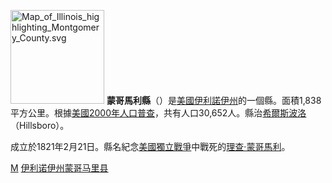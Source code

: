 {{noteTA
|T=zh-hans:蒙哥马利县 (伊利诺伊州);zh-hk:蒙哥馬里縣 (伊利諾伊州);zh-tw:蒙哥馬利郡 (伊利諾州);
}}

{{Otheruses|蒙哥馬利縣|subject=美國伊利諾伊州的一個縣|other=同名的縣}}
[[File:Map_of_Illinois_highlighting_Montgomery_County.svg|150px]]
'''蒙哥馬利縣'''（{{lang-en|Montgomery County}}）是[[美國|美國]][[伊利諾伊州|伊利諾伊州]]的一個縣。面積1,838平方公里。根據[[美國2000年人口普查|美國2000年人口普查]]，共有人口30,652人。縣治[[希爾斯波洛_(伊利諾伊州)|希爾斯波洛]]（Hillsboro）。

成立於1821年2月21日。縣名紀念[[美國獨立戰爭|美國獨立戰爭]]中戰死的[[理查·蒙哥馬利|理查·蒙哥馬利]]。

{{伊利诺伊州}}
{{蒙哥馬利縣 (伊利諾伊州)}}

[[Category:伊利諾州行政區劃|M]]
[[Category:伊利诺伊州蒙哥马里县|]]